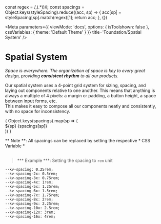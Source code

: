const regex = /\,(.*)\)/i;
const spacings = Object.keys(styleSpacing).reduce((acc, sp) => {
	acc[sp] = styleSpacing[sp].match(regex)[1];
	return acc;
}, {})

<Meta 
	parameters={{
		viewMode: 'docs',
		options: { isToolshown: false },
		cssVariables: {
			theme: 'Default Theme'
		}
	}}
	title='Foundation/Spatial System'
/>

# Spatial System
*Space is everywhere. The organization of space is key to every great design, providing **consistent rhythm** to all our products.*

Our spatial system uses a 4-point grid system for sizing, spacing, and laying out components relative to one another. This means that anything is always a multiple of 4 pixels: a margin or padding, a button height, a space between input forms, etc.  
This makes it easy to compose all our components neatly and consistently, with no space for inconsistency.


<div class="spacing-container">
	{
		Object.keys(spacings).map(sp => (
			<div key={sp} class="spacing-wrapper">
				<div class="box-wrapper">
					<div class="box" style={{width: spacings[sp], height: spacings[sp], }}></div>
				</div>
				<div class="description">
					<span class="code">${sp}</span>
					<span class="value">{spacings[sp]}</span>
				</div>
			</div>
		))
	}
</div>


** Note **: All spacings can be replaced by setting the respective * CSS Variable * <br></br>
> *** Example ***: Setting the spacing to `rem` unit
```
--kv-spacing: 0.25rem;
--kv-spacing-2x: 0.5rem;
--kv-spacing-3x: 0.75rem;
--kv-spacing-4x: 1rem;
--kv-spacing-5x: 1.25rem;
--kv-spacing-6x: 1.5rem;
--kv-spacing-7x: 1.75rem;
--kv-spacing-8x: 2rem;
--kv-spacing-9x: 2.25rem;
--kv-spacing-10x: 2.5rem;
--kv-spacing-12x: 3rem;
--kv-spacing-16x: 4rem;
```
